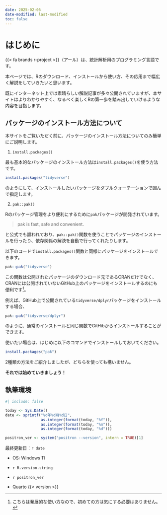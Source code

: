 ```yaml
---
date: 2025-02-05
date-modified: last-modified
toc: false
---
```


# はじめに {.unnumbered}

{{< fa brands r-project >}}（アール）は、統計解析用のプログラミング言語です。

本ページでは、Rのダウンロード、インストールから使い方、その応用まで幅広く解説をしていきたいと思います。

既にインターネット上では素晴らしい解説記事が多々公開されていますが、本サイトはよりわかりやすく、なるべく楽しくRの第一歩を踏み出していけるような内容を目指します。

## パッケージのインストール方法について

本サイトをご覧いただく前に、パッケージのインストール方法についてのみ簡単にご説明します。

(@) `install.packages()`

最も基本的なパッケージのインストール方法は`install.packages()`を使う方法です。

``` r
install.packages("tidyverse")
```

のようにして、インストールしたいパッケージをダブルクォーテーションで囲んで指定します。

(@) `pak::pak()`

Rのパッケージ管理をより便利にするために`pak`パッケージが開発されています。

> pak is fast, safe and convenient.

と公式でも謳われており、`pak::pak()`関数を使うことでパッケージのインストールを行ったり、依存関係の解決を自動で行ってくれたりします。

以下のコードで`install.packages()`関数と同様にパッケージをインストールできます。

``` r
pak::pak("tidyverse")
```

この関数は公開されたパッケージのダウンロード元であるCRANだけでなく、CRANには公開されていないGitHub上のパッケージをインストールするのにも便利です^[こちらは発展的な使い方なので、初めての方は気にする必要はありません。]。

例えば、GitHub上で公開されている`tidyverse/dplyr`パッケージをインストールする場合、

``` r
pak::pak("tidyverse/dplyr")
```

のように、通常のインストールと同じ関数でGitHibからインストールすることができます。

使いたい場合は、はじめに以下のコマンドでインストールしておいてください。

``` r
install.packages("pak")
```

2種類の方法をご紹介しましたが、どちらを使っても構いません。

**それでは始めていきましょう！**

::: callout-note
## 執筆環境

```r
#| include: false

today <- Sys.Date()
date <- sprintf("%d年%d月%d日", 
                as.integer(format(today, "%Y")), 
                as.integer(format(today, "%m")), 
                as.integer(format(today, "%d")))

positron_ver <- system("positron --version", intern = TRUE)[1]
```

最終更新日：`r date`

- OS: Windows 11

- `r R.version.string`

- `r positron_ver`

- Quarto {{< version >}}
:::